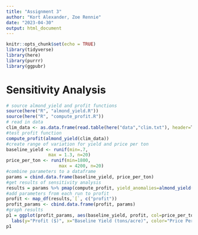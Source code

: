 ```yaml
---
title: "Assignment 3"
author: "Kort Alexander, Zoe Rennie"
date: "2023-04-30"
output: html_document
---
```


```r
knitr::opts_chunk$set(echo = TRUE)
library(tidyverse)
library(here)
library(purrr)
library(ggpubr)
```

# Sensitivity Analysis

```r
# source almond_yield and profit functions
source(here("R", "almond_yield.R"))
source(here("R", "compute_profit.R"))
# read in data
clim_data <- as.data.frame(read.table(here("data","clim.txt"), header=T))
#test profit function
compute_profit(almond_yield(clim_data))
#create range of variation for yield and price per ton
baseline_yield <- runif(min=.7, 
                max = 1.3, n=20)
price_per_ton <- runif(min=1800, 
                    max = 4200, n=20)
#combine parameters to a dataframe
params = cbind.data.frame(baseline_yield, price_per_ton)
#get results of sensitivity analysis
results = params %>% pmap(compute_profit, yield_anomalies=almond_yield(clim_data), acres = 100)
#add parameters from each run to profit
profit <- map_df(results,`[`, c("profit"))
profit_params <- cbind.data.frame(profit, params)
#graph results
p1 = ggplot(profit_params, aes(baseline_yield, profit, col=price_per_ton))+geom_point()+
  labs(y="Profit ($)", x="Baseline Yield (tons/acre)", color="Price Per Ton") + ggtitle("Sensitivity Analysis Results")
p1
```